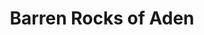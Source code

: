 ---
title: Barren Rocks of Aden
tuneMeta:
    relatedLinks:
        - link:
            url: https://tunearch.org/wiki/Barren_Rocks_of_Aden_(The)
            text: Traditional Tune Archive
tuneVideo:
    - video: 
        title: Barren Rocks of Aden
        src: /tunes/barren-rocks-of-aden/barren-rocks-of-aden.mp4
---